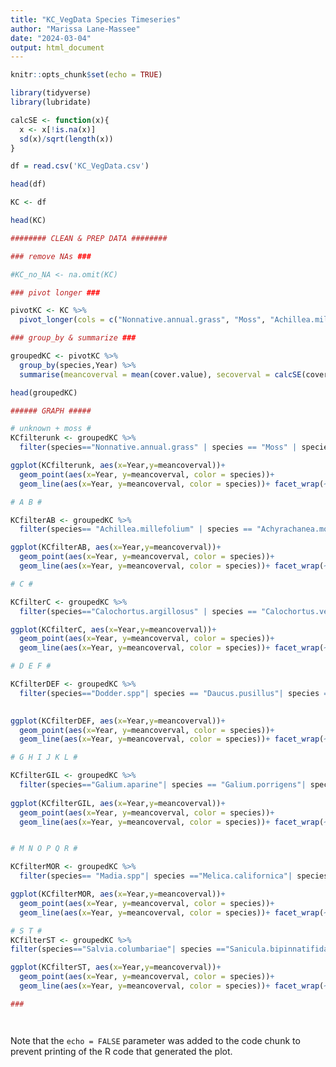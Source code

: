 ```yaml
---
title: "KC_VegData Species Timeseries"
author: "Marissa Lane-Massee"
date: "2024-03-04"
output: html_document
---
```


```r
knitr::opts_chunk$set(echo = TRUE)

library(tidyverse)
library(lubridate)

calcSE <- function(x){
  x <- x[!is.na(x)]
  sd(x)/sqrt(length(x))
}

```


```r

df = read.csv('KC_VegData.csv')

head(df)

KC <- df 

head(KC)

######## CLEAN & PREP DATA ########

### remove NAs ###

#KC_no_NA <- na.omit(KC)

### pivot longer ###

pivotKC <- KC %>%
  pivot_longer(cols = c("Nonnative.annual.grass", "Moss", "Achillea.millefolium", "Achyrachanea.mollis", "Acmispon.wrangelianus", "Aegilops.triuncialis", "Agoseris.heterophylla", "Allium.serra", "Amsinckia.intermedia", "Ancistrocarphus.filagineus", "Aphanes.occidentalis", "Artemesia.californica", "Asteraceae", "Astragalus.gambellianus", "Athysanus.pusilus", "Avena", "Bromus.berteroanus", "Bromus.carinatus", "Bromus.diandrus", "Bromus.hordeaceus", "Bromus.madritensis", "Bromus.trinii", "Brodiaea.terrestris", "Brodiaea.spp", "Calochortus.argillosus", "Calochortus.venustus", "Calochortus.spp", "Calandrinia.ciliata", "Calycadenia.multiglandulosa", "Calystegia.subacaulis", "Calycadenia.spp", "Camissonia.graciliflora", "Carduus.pycnocephalus", "Castilleja.attenuata", "Castilleja.densiflora", "Castilleja.erianthus", "Castilleja.exserta.ssp.exserta", "Castilleja.purpurescens", "Castilleja.rubicundula.ssp.lithospermoides", "Caulanthus.lasiophylla", "Centaurea.solstitialis", "Centaurea.solstitialis.broad", "Chaenactis.spp","Chlorogalum.pomeridianum", "Clarkia.spp","Claytonia.exigua.ssp.exigua","Claytonia.gypsophiloides", "Claytonia.perfoliata", "Clarkia.spp", "Collinsia.heterophylla", "Crassula.connata", "Croton.setigerus", "Cryptantha.flaccida", "Cuscuta.subinclusa","Dodder.spp", "Daucus.pusillus","Delphinium.variegatum","Delphinium.spp","Deschampsia.danthoniodes","Dichelostemma.capitatum", "Dudleya.setchellii", "Elymus.glaucus", "Elymus.multisetus","Epilobium.minitum", "Epilobium.spp","Eriophyllum.confertiflorum", "Eriogonum.glaucus","Eriogonum.nudum","Eriogonum.roseum","Eriogonum.vimineum","Erigeron.reductus.angustatus","Erodium.botrys","Erodium.cicutarium","Erodium.moschatum","Erodium.spp","Erysimum.capitatum","Eschscholzia.californica", "Euphorbia.spathulata", "Festuca.bromoides", "Festuca.microstachys", "Festuca.myuros", "Festuca.perennis", "Filago.gallica", "Frangula.californica", "Galium.aparine", "Galium.porrigens", "Galium.spp", "Gastridium.phleoides", "Gilia.achillaeafolia", "Gilia.clivorum", "Gilia.tricolor", "Hemizonia.congesta","Hesperevax.sparsiflora","Hordeum.brachyantherum","Hordeum.marinum","Koeleria.macrantha","Lactuca.spp","Lamarckia.aurea","Lasthenia.californica","Layia.gaillardiodes","Layia.platyglossa","Lessingia.nemaclada","Leptosiphon.ambiguus","Leptosiphon.androsaceus","Leptosiphon.bicolor","Leptosiphon.grandiflorus","Leptosiphon.liniflorus","Lepidium.nitidum","Leptosiphon.parviflorus","Leptosiphon.spp","Lessingia.micradenia.glabrata","Lewisia.rediviva","Linanthus.dichotomous","Lomatium.caruifolium","Lomatium.dasycarpum","Lomatium.macrocarpum","Lomatium.utriculatum","Lomatium.spp","Lupinus.bicolor","Lupinus.spp","Madia.spp","Melica.californica","Melica.torreyana","Melica.spp","Micropus.californicus","Microseris.douglasii","Mimulus.douglasii","Minuartia.douglasii","Minuartia.pusilla","Monolopia.major","Muilla.maritima","Navarretia.heterodoxa","Pellaea.andromedifolia","Pentachaeta.bellidiflora","Pentagramma.triangularis","Perideridia.kelloggii","Phacelia.californica","Phacelia.distans","Phacelia.imbricata","Phlox.gracilis","Platystemon.californicus","Plantago.erecta","Poa.secunda.ssp.secunda","Poa.spp","Polypodium.spp","Primula.hendersonii","Psilocarphus.brevissimus","Pterostegia.drymariodes","Quercus.durata","Ranunculus.californica","Rigiopappus.leptoclodus","Salvia.columbariae","Sanicula.bipinnatifida","Sanicula.tuberosa","Senecio.spp","Sherardia.arvensis","Sidalcea.diplosypha","Silene.californica","Silene.gallica","Sisyrinchium.bellum","Stellaria.media","Stellaria.nitens","Stipa.pulchra","Streptanthus.albidus", "Stylocline.spp","Tall.evax","Tetrapteron.graciliflora","Toxicoscordion.fremontii","Trifolium.albopurpureum","Trifolium.depauperatum","Triphysaria.eriantha","Triphysaria.pusilla","Trifolium.gracilentum","Trifolium.hirtum","Trifolium.inflated","Trifolium.microdon","Trifolium.willdenovii", "Trifolium.spp","Trichostemma.lanceolatum","Triteleia.laxa","Unknown.annual.grass","Unknown.bunch.grass","Unknown"), names_to = "species", values_to = "cover.value")

### group_by & summarize ###

groupedKC <- pivotKC %>%
  group_by(species,Year) %>%
  summarise(meancoverval = mean(cover.value), secoverval = calcSE(cover.value))

head(groupedKC)

###### GRAPH #####

# unknown + moss #
KCfilterunk <- groupedKC %>%
  filter(species=="Nonnative.annual.grass" | species == "Moss" | species =="Unknown.annual.grass"| species == "Unknown.bunch.grass"| species == "Unknown")

ggplot(KCfilterunk, aes(x=Year,y=meancoverval))+
  geom_point(aes(x=Year, y=meancoverval, color = species))+
  geom_line(aes(x=Year, y=meancoverval, color = species))+ facet_wrap(~species)

# A B #

KCfilterAB <- groupedKC %>%
  filter(species== "Achillea.millefolium" | species == "Achyrachanea.mollis"| species == "Acmispon.wrangelianus"| species == "Aegilops.triuncialis" | species == "Agoseris.heterophylla" | species == "Allium.serra"| species == "Amsinckia.intermedia"| species == "Ancistrocarphus.filagineus" | species == "Aphanes.occidentalis" | species == "Artemesia.californica" | species == "Asteraceae" | species == "Astragalus.gambellianus" | species == "Athysanus.pusilus" | species == "Avena" |species=="Bromus.berteroanus"| species == "Bromus.carinatus"| species == "Bromus.diandrus" | species == "Bromus.hordeaceus" | species == "Bromus.madritensis" | species == "Bromus.trinii" | species == "Brodiaea.terrestris"| species == "Brodiaea.spp")

ggplot(KCfilterAB, aes(x=Year,y=meancoverval))+
  geom_point(aes(x=Year, y=meancoverval, color = species))+
  geom_line(aes(x=Year, y=meancoverval, color = species))+ facet_wrap(~species)

# C #

KCfilterC <- groupedKC %>%
  filter(species=="Calochortus.argillosus" | species == "Calochortus.venustus"| species =="Calochortus.spp" | species == "Calandrinia.ciliata"| species == "Calycadenia.multiglandulosa" | species == "Calystegia.subacaulis"| species== "Calycadenia.spp" | species == "Camissonia.graciliflora" | species == "Carduus.pycnocephalus"| species == "Castilleja.attenuata"| species == "Castilleja.densiflora"| species == "Castilleja.erianthus"| species == "Castilleja.exserta.ssp.exserta" | species == "Castilleja.purpurescens" | species == "Castilleja.rubicundula.ssp.lithospermoides" | species == "Caulanthus.lasiophylla"| species == "Centaurea.solstitialis"| species == "Centaurea.solstitialis.broad"| species == "Chaenactis.spp"| species =="Chlorogalum.pomeridianum"| species == "Clarkia.spp"| species =="Claytonia.exigua.ssp.exigua"| species =="Claytonia.gypsophiloides"| species == "Claytonia.perfoliata"| species == "Clarkia.spp"| species == "Collinsia.heterophylla"| species == "Crassula.connata"| species == "Croton.setigerus"| species == "Cryptantha.flaccida"| species == "Cuscuta.subinclusa")

ggplot(KCfilterC, aes(x=Year,y=meancoverval))+
  geom_point(aes(x=Year, y=meancoverval, color = species))+
  geom_line(aes(x=Year, y=meancoverval, color = species))+ facet_wrap(~species)

# D E F # 

KCfilterDEF <- groupedKC %>%
  filter(species=="Dodder.spp"| species == "Daucus.pusillus"| species =="Delphinium.variegatum"| species =="Delphinium.spp"| species =="Deschampsia.danthoniodes"| species =="Dichelostemma.capitatum"| species == "Dudleya.setchellii"| species == "Elymus.glaucus"| species == "Elymus.multisetus"| species =="Epilobium.minitum"| species == "Epilobium.spp"| species =="Eriophyllum.confertiflorum"| species == "Eriogonum.glaucus"| species =="Eriogonum.nudum"| species =="Eriogonum.roseum"| species =="Eriogonum.vimineum"| species =="Erigeron.reductus.angustatus"| species =="Erodium.botrys"| species =="Erodium.cicutarium"| species =="Erodium.moschatum"| species =="Erodium.spp"| species =="Erysimum.capitatum"| species =="Eschscholzia.californica"| species == "Euphorbia.spathulata"| species == "Festuca.bromoides"| species == "Festuca.microstachys"| species == "Festuca.myuros"| species == "Festuca.perennis"| species == "Filago.gallica"| species == "Frangula.californica")

           
ggplot(KCfilterDEF, aes(x=Year,y=meancoverval))+
  geom_point(aes(x=Year, y=meancoverval, color = species))+
  geom_line(aes(x=Year, y=meancoverval, color = species))+ facet_wrap(~species)

# G H I J K L #

KCfilterGIL <- groupedKC %>%
  filter(species=="Galium.aparine"| species == "Galium.porrigens"| species == "Galium.spp"| species == "Gastridium.phleoides"| species == "Gilia.achillaeafolia"| species == "Gilia.clivorum"| species == "Gilia.tricolor"| species == "Hemizonia.congesta"| species =="Hesperevax.sparsiflora"| species =="Hordeum.brachyantherum"| species =="Hordeum.marinum"| species =="Koeleria.macrantha"| species =="Lactuca.spp"| species =="Lamarckia.aurea"| species =="Lasthenia.californica"| species =="Layia.gaillardiodes"| species =="Layia.platyglossa"| species =="Lessingia.nemaclada"| species =="Leptosiphon.ambiguus"| species =="Leptosiphon.androsaceus"| species =="Leptosiphon.bicolor"| species =="Leptosiphon.grandiflorus"| species =="Leptosiphon.liniflorus"| species =="Lepidium.nitidum"| species =="Leptosiphon.parviflorus"| species =="Leptosiphon.spp"| species =="Lessingia.micradenia.glabrata"| species =="Lewisia.rediviva"| species =="Linanthus.dichotomous"| species =="Lomatium.caruifolium"| species =="Lomatium.dasycarpum"| species =="Lomatium.macrocarpum"| species =="Lomatium.utriculatum"| species =="Lomatium.spp"| species =="Lupinus.bicolor"| species =="Lupinus.spp")
         
ggplot(KCfilterGIL, aes(x=Year,y=meancoverval))+
  geom_point(aes(x=Year, y=meancoverval, color = species))+
  geom_line(aes(x=Year, y=meancoverval, color = species))+ facet_wrap(~species)


# M N O P Q R #

KCfilterMOR <- groupedKC %>%
  filter(species== "Madia.spp"| species =="Melica.californica"| species =="Melica.torreyana"| species =="Melica.spp"| species =="Micropus.californicus"| species =="Microseris.douglasii"| species =="Mimulus.douglasii"| species =="Minuartia.douglasii"| species =="Minuartia.pusilla"| species =="Monolopia.major"| species =="Muilla.maritima"| species =="Navarretia.heterodoxa"| species =="Pellaea.andromedifolia"| species =="Pentachaeta.bellidiflora"| species =="Pentagramma.triangularis"| species =="Perideridia.kelloggii"| species =="Phacelia.californica"| species =="Phacelia.distans"| species =="Phacelia.imbricata"| species =="Phlox.gracilis"| species =="Platystemon.californicus"| species =="Plantago.erecta"| species =="Poa.secunda.ssp.secunda"| species =="Poa.spp"| species =="Polypodium.spp"| species =="Primula.hendersonii"| species =="Psilocarphus.brevissimus"| species =="Pterostegia.drymariodes"| species =="Quercus.durata"| species =="Ranunculus.californica"| species =="Rigiopappus.leptoclodus")

ggplot(KCfilterMOR, aes(x=Year,y=meancoverval))+
  geom_point(aes(x=Year, y=meancoverval, color = species))+
  geom_line(aes(x=Year, y=meancoverval, color = species))+ facet_wrap(~species)

# S T #
KCfilterST <- groupedKC %>%
filter(species=="Salvia.columbariae"| species =="Sanicula.bipinnatifida"| species =="Sanicula.tuberosa"| species =="Senecio.spp"| species =="Sherardia.arvensis"| species =="Sidalcea.diplosypha"| species =="Silene.californica"| species =="Silene.gallica"| species =="Sisyrinchium.bellum"| species =="Stellaria.media"| species =="Stellaria.nitens"| species =="Stipa.pulchra"| species =="Streptanthus.albidus"| species == "Stylocline.spp"| species =="Tall.evax"| species =="Tetrapteron.graciliflora"| species =="Toxicoscordion.fremontii"| species =="Trifolium.albopurpureum"| species =="Trifolium.depauperatum"| species =="Triphysaria.eriantha"| species =="Triphysaria.pusilla"| species =="Trifolium.gracilentum"| species =="Trifolium.hirtum"| species =="Trifolium.inflated"| species =="Trifolium.microdon"| species =="Trifolium.willdenovii"| species == "Trifolium.spp"| species =="Trichostemma.lanceolatum"| species =="Triteleia.laxa")

ggplot(KCfilterST, aes(x=Year,y=meancoverval))+
  geom_point(aes(x=Year, y=meancoverval, color = species))+
  geom_line(aes(x=Year, y=meancoverval, color = species))+ facet_wrap(~species)

###



```


```r
```

Note that the `echo = FALSE` parameter was added to the code chunk to prevent printing of the R code that generated the plot.
